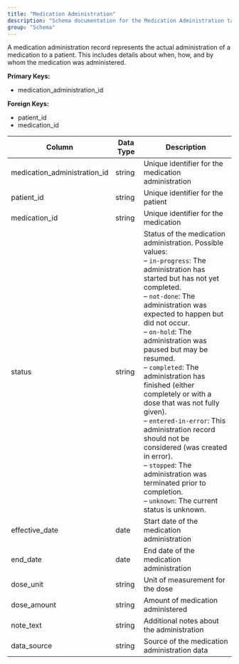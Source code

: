 ```yaml
---
title: "Medication Administration"
description: "Schema documentation for the Medication Administration table in the Metriport data model"
group: "Schema"
---
```


A medication administration record represents the actual administration of a medication to a patient. This includes details about when, how, and by whom the medication was administered.

**Primary Keys:**
* medication_administration_id

**Foreign Keys:**
* patient_id
* medication_id

| Column | Data Type | Description |
| ------ | --------- | ----------- |
| medication_administration_id | string | Unique identifier for the medication administration |
| patient_id | string | Unique identifier for the patient |
| medication_id | string | Unique identifier for the medication |
| status | string | Status of the medication administration. Possible values:<br/>– <code>in-progress</code>: The administration has started but has not yet completed.<br/>– <code>not-done</code>: The administration was expected to happen but did not occur.<br/>– <code>on-hold</code>: The administration was paused but may be resumed.<br/>– <code>completed</code>: The administration has finished (either completely or with a dose that was not fully given).<br/>– <code>entered-in-error</code>: This administration record should not be considered (was created in error).<br/>– <code>stopped</code>: The administration was terminated prior to completion.<br/>– <code>unknown</code>: The current status is unknown. |
| effective_date | date | Start date of the medication administration |
| end_date | date | End date of the medication administration |
| dose_unit | string | Unit of measurement for the dose |
| dose_amount | string | Amount of medication administered |
| note_text | string | Additional notes about the administration |
| data_source | string | Source of the medication administration data |
